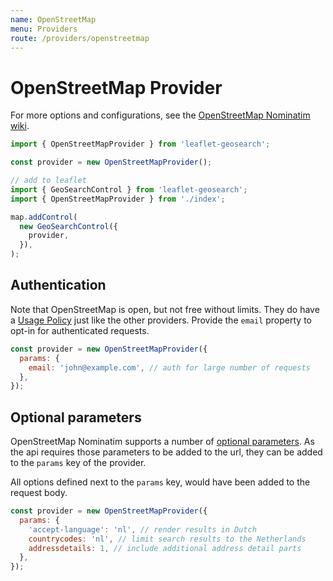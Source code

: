```yaml
---
name: OpenStreetMap
menu: Providers
route: /providers/openstreetmap
---
```



# OpenStreetMap Provider

For more options and configurations, see the [OpenStreetMap Nominatim wiki][1].

<Playground>
  <Map provider="OpenStreetMap" />
</Playground>

```js
import { OpenStreetMapProvider } from 'leaflet-geosearch';

const provider = new OpenStreetMapProvider();

// add to leaflet
import { GeoSearchControl } from 'leaflet-geosearch';
import { OpenStreetMapProvider } from './index';

map.addControl(
  new GeoSearchControl({
    provider,
  }),
);
```

## Authentication

Note that OpenStreetMap is open, but not free without limits. They do have a [Usage Policy][3] just like the other providers. Provide the `email` property to opt-in for authenticated requests.

```js
const provider = new OpenStreetMapProvider({
  params: {
    email: 'john@example.com', // auth for large number of requests
  },
});
```

## Optional parameters

OpenStreetMap Nominatim supports a number of [optional parameters][2]. As the api requires those parameters to be added to the url, they can be added to the `params` key of the provider.

All options defined next to the `params` key, would have been added to the request body.

```js
const provider = new OpenStreetMapProvider({
  params: {
    'accept-language': 'nl', // render results in Dutch
    countrycodes: 'nl', // limit search results to the Netherlands
    addressdetails: 1, // include additional address detail parts
  },
});
```

[1]: http://wiki.openstreetmap.org/wiki/Nominatim
[2]: https://nominatim.org/release-docs/develop/api/Search/#parameters
[3]: https://operations.osmfoundation.org/policies/nominatim
